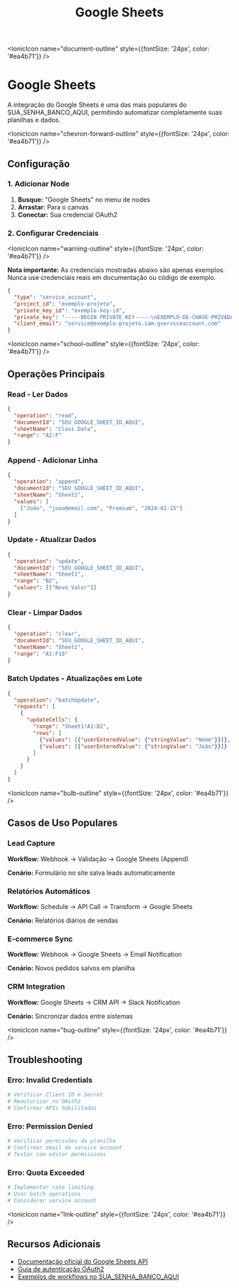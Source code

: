 ﻿---
sidebar_position: 1
title: Google Sheets
description: Integração completa do SUA_SENHA_BANCO_AQUI com Google Sheets para automação de planilhas
keywords: [SUA_SENHA_BANCO_AQUI, google sheets, planilhas, automação, integração]
---

<IonicIcon name="document-outline" style={{fontSize: '24px', color: '#ea4b71'}} />

# Google Sheets

A integração do Google Sheets é uma das mais populares do SUA_SENHA_BANCO_AQUI, permitindo automatizar completamente suas planilhas e dados.

<IonicIcon name="chevron-forward-outline" style={{fontSize: '24px', color: '#ea4b71'}} />

## Configuração

### 1. Adicionar Node
1. **Busque:** "Google Sheets" no menu de nodes
2. **Arrastar:** Para o canvas
3. **Conectar:** Sua credencial OAuth2

### 2. Configurar Credenciais

<IonicIcon name="warning-outline" style={{fontSize: '24px', color: '#ea4b71'}} />

**Nota importante:** As credenciais mostradas abaixo são apenas exemplos. Nunca use credenciais reais em documentação ou código de exemplo.

```json
{
  "type": "service_account",
  "project_id": "exemplo-projeto",
  "private_key_id": "exemplo-key-id",
  "private_key": "-----BEGIN PRIVATE KEY-----\nEXEMPLO-DE-CHAVE-PRIVADA-NAO-USE-EM-PRODUCAO\n-----END PRIVATE KEY-----\n",
  "client_email": "service@exemplo-projeto.iam.gserviceaccount.com"
}
```

<IonicIcon name="school-outline" style={{fontSize: '24px', color: '#ea4b71'}} />

## Operações Principais

### Read - Ler Dados
```json
{
  "operation": "read",
  "documentId": "SEU_GOOGLE_SHEET_ID_AQUI",
  "sheetName": "Class Data",
  "range": "A2:F"
}
```

### Append - Adicionar Linha
```json
{
  "operation": "append",
  "documentId": "SEU_GOOGLE_SHEET_ID_AQUI",
  "sheetName": "Sheet1",
  "values": [
    ["João", "joao@email.com", "Premium", "2024-01-15"]
  ]
}
```

### Update - Atualizar Dados
```json
{
  "operation": "update",
  "documentId": "SEU_GOOGLE_SHEET_ID_AQUI",
  "sheetName": "Sheet1",
  "range": "B2",
  "values": [["Novo Valor"]]
}
```

### Clear - Limpar Dados
```json
{
  "operation": "clear",
  "documentId": "SEU_GOOGLE_SHEET_ID_AQUI",
  "sheetName": "Sheet1",
  "range": "A1:F10"
}
```

### Batch Updates - Atualizações em Lote
```json
{
  "operation": "batchUpdate",
  "requests": [
    {
      "updateCells": {
        "range": "Sheet1!A1:B2",
        "rows": [
          {"values": [{"userEnteredValue": {"stringValue": "Nome"}}]},
          {"values": [{"userEnteredValue": {"stringValue": "João"}}]}
        ]
      }
    }
  ]
}
```

<IonicIcon name="bulb-outline" style={{fontSize: '24px', color: '#ea4b71'}} />

## Casos de Uso Populares

### Lead Capture
**Workflow:** Webhook → Validação → Google Sheets (Append)

**Cenário:** Formulário no site salva leads automaticamente

### Relatórios Automáticos
**Workflow:** Schedule → API Call → Transform → Google Sheets

**Cenário:** Relatórios diários de vendas

### E-commerce Sync
**Workflow:** Webhook → Google Sheets → Email Notification

**Cenário:** Novos pedidos salvos em planilha

### CRM Integration
**Workflow:** Google Sheets → CRM API → Slack Notification

**Cenário:** Sincronizar dados entre sistemas

<IonicIcon name="bug-outline" style={{fontSize: '24px', color: '#ea4b71'}} />

## Troubleshooting

### Erro: Invalid Credentials
```bash
# Verificar Client ID e Secret
# Reautorizar no OAuth2
# Confirmar APIs habilitadas
```

### Erro: Permission Denied
```bash
# Verificar permissões da planilha
# Confirmar email do service account
# Testar com editor permissions
```

### Erro: Quota Exceeded
```bash
# Implementar rate limiting
# Usar batch operations
# Considerar service account
```

<IonicIcon name="link-outline" style={{fontSize: '24px', color: '#ea4b71'}} />

## Recursos Adicionais

- [Documentação oficial do Google Sheets API](https://developers.google.com/sheets/api)
- [Guia de autenticação OAuth2](https://developers.google.com/identity/protocols/oauth2)
- [Exemplos de workflows no SUA_SENHA_BANCO_AQUI](https://SUA_SENHA_BANCO_AQUI.io/workflows)

